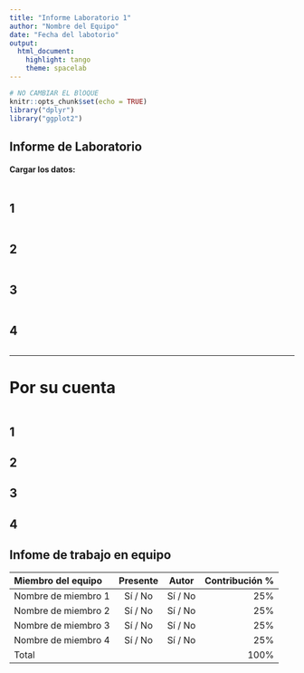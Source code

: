```yaml
---
title: "Informe Laboratorio 1"
author: "Nombre del Equipo"
date: "Fecha del labotorio"
output: 
  html_document:
    highlight: tango
    theme: spacelab
---
```


```r
# NO CAMBIAR EL BlOQUE
knitr::opts_chunk$set(echo = TRUE)
library("dplyr")
library("ggplot2")
```


## Informe de Laboratorio

#### Cargar los datos:
```r

```

## 1

```r

```

## 2

```r

```


## 3

```r

```

## 4

```r

```

* * *

# Por su cuenta

```r

```


## 1


## 2


## 3


## 4

## Infome de trabajo en equipo

<!--
Para cada miembro del equipo, escriba su nombre, si estuvo o presente en la
sesión de laboratorio, si fue autor en esta semana y su contribución al 
laboratorio (como porcentaje). Los porcentajes deben sumar 100.
-->

| Miembro del equipo      | Presente  | Autor   | Contribución % |
|:------------------------|:---------:|:-------:|---------------:|
| Nombre de miembro 1     | Sí / No   | Sí / No | 25%            |
| Nombre de miembro 2     | Sí / No   | Sí / No | 25%            |
| Nombre de miembro 3     | Sí / No   | Sí / No | 25%            |
| Nombre de miembro 4     | Sí / No   | Sí / No | 25%            |
| Total                   |           |         | 100%           |
